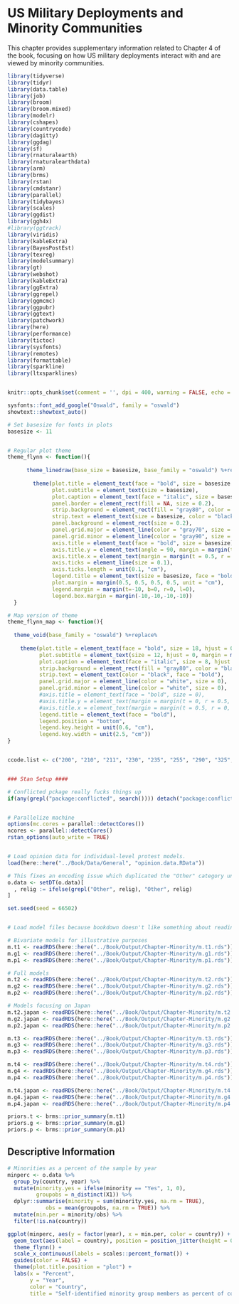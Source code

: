 # US Military Deployments and Minority Communities

This chapter provides supplementary information related to Chapter 4 of the book, focusing on how US military deployments interact with and are viewed by minority communities. 


```{r setup, warning=FALSE, message=FALSE, echo=FALSE}
library(tidyverse)
library(tidyr)
library(data.table)
library(job)
library(broom)
library(broom.mixed)
library(modelr)
library(cshapes)
library(countrycode)
library(dagitty)
library(ggdag)
library(sf)
library(rnaturalearth)
library(rnaturalearthdata)
library(arm)
library(brms)
library(rstan)
library(cmdstanr)
library(parallel)
library(tidybayes)
library(scales)
library(ggdist)
library(ggh4x)
#library(ggtrack)
library(viridis)
library(kableExtra)
library(BayesPostEst)
library(texreg)
library(modelsummary)
library(gt)
library(webshot)
library(kableExtra)
library(ggExtra)
library(ggrepel)
library(ggmcmc)
library(ggpubr)
library(ggtext)
library(patchwork)
library(here)
library(performance)
library(tictoc)
library(sysfonts)
library(remotes)
library(formattable)
library(sparkline)
library(ltxsparklines)


knitr::opts_chunk$set(comment = '', dpi = 400, warning = FALSE, echo = FALSE, message = FALSE)

sysfonts::font_add_google("Oswald", family = "oswald")
showtext::showtext_auto()

# Set basesize for fonts in plots
basesize <- 11


# Regular plot theme
theme_flynn <- function(){ 
  
      theme_linedraw(base_size = basesize, base_family = "oswald") %+replace% 
        
        theme(plot.title = element_text(face = "bold", size = basesize * 1.3, hjust = 0, margin = margin(t = 0, b = 0.3, l = 0, r = 0, unit = "cm")),
              plot.subtitle = element_text(size = basesize),
              plot.caption = element_text(face = "italic", size = basesize * 0.6),
              panel.border = element_rect(fill = NA, size = 0.2),
              strip.background = element_rect(fill = "gray80", color = "black", size = 0.2),
              strip.text = element_text(size = basesize, color = "black", face = "bold", margin = margin(t = 0.2, b = 0.2, l = 0.2, r = 0.2, unit = "cm")),
              panel.background = element_rect(size = 0.2),
              panel.grid.major = element_line(color = "gray70", size = 0.15),
              panel.grid.minor = element_line(color = "gray90", size = 0.1),
              axis.title = element_text(face = "bold", size = basesize),
              axis.title.y = element_text(angle = 90, margin = margin(t = 0, r = 0.5, b = 0, l = 0, unit = "cm")),
              axis.title.x = element_text(margin = margin(t = 0.5, r = 0, b = 0, l = 0, unit = "cm")),
              axis.ticks = element_line(size = 0.1),
              axis.ticks.length = unit(0.1, "cm"),
              legend.title = element_text(size = basesize, face = "bold", hjust = 0, margin = margin(t = 0, b = 0, l = 0, r = 0, unit = "cm")),
              plot.margin = margin(0.5, 0.5, 0.5, 0.5, unit = "cm"),
              legend.margin = margin(t=-10, b=0, r=0, l=0),
              legend.box.margin = margin(-10,-10,-10,-10))
  }

# Map version of theme
theme_flynn_map <- function(){
  
  theme_void(base_family = "oswald") %+replace% 
    
    theme(plot.title = element_text(face = "bold", size = 18, hjust = 0, margin = margin(t = 0, b = 0.3, l = 0, r = 0, unit = "cm")),
          plot.subtitle = element_text(size = 12, hjust = 0, margin = margin(t = 0, b = 0.3, l = 0, r = 0, unit = "cm")),
          plot.caption = element_text(face = "italic", size = 8, hjust = 1, margin = margin(t = 0.2, unit = "cm")),
          strip.background = element_rect(fill = "gray80", color = "black"),
          strip.text = element_text(color = "black", face = "bold"),
          panel.grid.major = element_line(color = "white", size = 0),
          panel.grid.minor = element_line(color = "white", size = 0),
          #axis.title = element_text(face = "bold", size = 0),
          #axis.title.y = element_text(margin = margin(t = 0, r = 0.5, b = 0, l = 0, unit = "cm")),
          #axis.title.x = element_text(margin = margin(t = 0.5, r = 0, b = 0, l = 0, unit = "cm")),
          legend.title = element_text(face = "bold"),
          legend.position = "bottom",
          legend.key.height = unit(0.6, "cm"),
          legend.key.width = unit(2.5, "cm"))
}


ccode.list <- c("200", "210", "211", "230", "235", "255", "290", "325", "640", "690", "732", "740", "840", "900")


### Stan Setup ####

# Conflicted pckage really fucks things up
if(any(grepl("package:conflicted", search()))) detach("package:conflicted") else message("package conflicted not loaded")


# Parallelize machine
options(mc.cores = parallel::detectCores())
ncores <- parallel::detectCores()
rstan_options(auto_write = TRUE)


# Load opinion data for individual-level protest models.
load(here::here("../Book/Data/General", "opinion.data.RData")) 

# This fixes an encoding issue which duplicated the "Other" category unnecessarily. 
o.data <- setDT(o.data)[
  , relig := ifelse(grepl("Other", relig), "Other", relig)
]

set.seed(seed = 66502)


# Load model files because bookdown doesn't like something about reading the brms rds files in.

# Bivariate models for illustrative purposes
m.t1 <- readRDS(here::here("../Book/Output/Chapter-Minority/m.t1.rds"))
m.g1 <- readRDS(here::here("../Book/Output/Chapter-Minority/m.g1.rds"))
m.p1 <- readRDS(here::here("../Book/Output/Chapter-Minority/m.p1.rds"))

# Full models
m.t2 <- readRDS(here::here("../Book/Output/Chapter-Minority/m.t2.rds"))
m.g2 <- readRDS(here::here("../Book/Output/Chapter-Minority/m.g2.rds"))
m.p2 <- readRDS(here::here("../Book/Output/Chapter-Minority/m.p2.rds"))

# Models focusing on Japan
m.t2.japan <- readRDS(here::here("../Book/Output/Chapter-Minority/m.t2.japan.rds"))
m.g2.japan <- readRDS(here::here("../Book/Output/Chapter-Minority/m.g2.japan.rds"))
m.p2.japan <- readRDS(here::here("../Book/Output/Chapter-Minority/m.p2.japan.rds"))

m.t3 <- readRDS(here::here("../Book/Output/Chapter-Minority/m.t3.rds"))
m.g3 <- readRDS(here::here("../Book/Output/Chapter-Minority/m.g3.rds"))
m.p3 <- readRDS(here::here("../Book/Output/Chapter-Minority/m.p3.rds"))

m.t4 <- readRDS(here::here("../Book/Output/Chapter-Minority/m.t4.rds"))
m.g4 <- readRDS(here::here("../Book/Output/Chapter-Minority/m.g4.rds"))
m.p4 <- readRDS(here::here("../Book/Output/Chapter-Minority/m.p4.rds"))

m.t4.japan <- readRDS(here::here("../Book/Output/Chapter-Minority/m.t4.japan.rds"))
m.g4.japan <- readRDS(here::here("../Book/Output/Chapter-Minority/m.g4.japan.rds"))
m.p4.japan <- readRDS(here::here("../Book/Output/Chapter-Minority/m.p4.japan.rds"))

priors.t <- brms::prior_summary(m.t1) 
priors.g <- brms::prior_summary(m.g1)
priors.p <- brms::prior_summary(m.p1)

```


## Descriptive Information

```{r minority-description, echo=FALSE, warning=FALSE, message=FALSE}

# Minorities as a percent of the sample by year
minperc <- o.data %>% 
  group_by(country, year) %>% 
  mutate(minority.yes = ifelse(minority == "Yes", 1, 0),
         groupobs = n_distinct(X1)) %>% 
  dplyr::summarise(minority = sum(minority.yes, na.rm = TRUE),
            obs = mean(groupobs, na.rm = TRUE)) %>% 
  mutate(min.per = minority/obs) %>% 
  filter(!is.na(country))

ggplot(minperc, aes(y = factor(year), x = min.per, color = country)) +
  geom_text(aes(label = country), position = position_jitter(height = 0.4), size = 2.5) +
  theme_flynn() +
  scale_x_continuous(labels = scales::percent_format()) +
  guides(color = FALSE) +
  theme(plot.title.position = "plot") +
  labs(x = "Percent",
       y = "Year",
       color = "Country",
       title = "Self-identified minority group members as percent of country sample")

```


